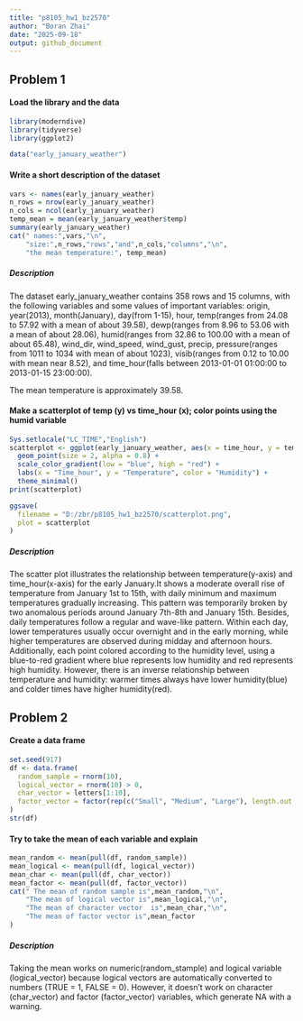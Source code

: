 ```yaml
---
title: "p8105_hw1_bz2570"
author: "Boran Zhai"
date: "2025-09-18"
output: github_document
---
```

## Problem 1
#### Load the library and the data
```r
library(moderndive)
library(tidyverse)
library(ggplot2)
```
```r
data("early_january_weather")
```

#### Write a short description of the dataset
```r
vars <- names(early_january_weather)
n_rows = nrow(early_january_weather)
n_cols = ncol(early_january_weather)
temp_mean = mean(early_january_weather$temp)
summary(early_january_weather)
cat(" names:",vars,"\n",
    "size:",n_rows,"rows","and",n_cols,"columns","\n",
    "the mean temperature:", temp_mean)
```
##### Description 
The dataset early_january_weather contains 358 rows and 15 columns, with the following variables and some values of important variables: origin, year(2013), month(January), day(from 1-15), hour, temp(ranges from 24.08 to 57.92 with a mean of about 39.58), dewp(ranges from 8.96 to 53.06 with a mean of about 28.06), humid(ranges from 32.86 to 100.00 with a mean of about 65.48), wind_dir, wind_speed, wind_gust, precip, pressure(ranges from 1011 to 1034 with mean of about 1023), visib(ranges from 0.12 to 10.00 with mean near 8.52), and time_hour(falls between 2013-01-01 01:00:00 to 2013-01-15 23:00:00). <br/>
  
The mean temperature is approximately 39.58.

#### Make a scatterplot of temp (y) vs time_hour (x); color points using the humid variable 
```r
Sys.setlocale("LC_TIME","English")
scatterplot <- ggplot(early_january_weather, aes(x = time_hour, y = temp, color = humid)) +
  geom_point(size = 2, alpha = 0.8) +        
  scale_color_gradient(low = "blue", high = "red") + 
  labs(x = "Time_hour", y = "Temperature", color = "Humidity") +
  theme_minimal()
print(scatterplot)

ggsave(
  filename = "D:/zbr/p8105_hw1_bz2570/scatterplot.png", 
  plot = scatterplot
)
```
##### Description
The scatter plot illustrates the relationship between temperature(y-axis) and time_hour(x-axis) for the early January.It shows a moderate overall rise of temperature from January 1st to 15th, with daily minimum and maximum temperatures gradually increasing. This pattern was temporarily broken by two anomalous periods around January 7th-8th and January 15th. Besides, daily temperatures follow a regular and wave-like pattern. Within each day, lower temperatures usually occur overnight and in the early morning, while higher temperatures are observed during midday and afternoon hours. 
Additionally, each point colored according to the humidity level, using a blue-to-red gradient where blue represents low humidity and red represents high humidity. However, there is an inverse relationship between temperature and humidity: warmer times always have lower humidity(blue) and colder times have higher humidity(red). 

## Problem 2
#### Create a data frame
```r
set.seed(917)
df <- data.frame(
  random_sample = rnorm(10),
  logical_vector = rnorm(10) > 0,
  char_vector = letters[1:10], 
  factor_vector = factor(rep(c("Small", "Medium", "Large"), length.out = 10)) 
)
str(df)
```

#### Try to take the mean of each variable and explain
```r
mean_random <- mean(pull(df, random_sample))
mean_logical <- mean(pull(df, logical_vector))
mean_char <- mean(pull(df, char_vector))
mean_factor <- mean(pull(df, factor_vector))
cat(" The mean of random sample is",mean_random,"\n",
    "The mean of logical vector is",mean_logical,"\n",
    "The mean of character vector  is",mean_char,"\n",
    "The mean of factor vector is",mean_factor
)
```
##### Description
Taking the mean works on numeric(random_stample) and logical variable (logical_vector) because logical vectors are automatically converted to numbers (TRUE = 1, FALSE = 0). However, it doesn't work on character (char_vector) and factor (factor_vector) variables, which generate NA with a warning.<br/>

